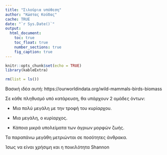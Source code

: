 ```yaml
---
title: "Σιλούρια υπόθεση"
author: "Κώστας Κούδας"
cache: TRUE
date: "`r Sys.Date()`"
output:
  html_document:
    toc: true
    toc_float: true
    number_sections: true
    fig_caption: true
---
```


```r
knitr::opts_chunk$set(echo = TRUE)
library(kableExtra)
```

```r
rm(list = ls())
```


Βασική ιδέα αυτή:
https://ourworldindata.org/wild-mammals-birds-biomass

Σε κάθε πληθυσμό υπό κατάρευση, θα υπάρχουν 2 ομάδες όντων:

- Μια πολύ μεγάλη με την τροφή του κυρίαρχου.

- Μια μεγάλη, ο κυρίαρχος.

- Κάποια μικρά υπολείματα των άγριων μορφών ζωής.

Τα παραπάνω μεγάθη μετριώνται σε ποσότητες άνθρακα.

Ίσως να είναι χρήσιμη και η ποικιλότητα Shannon
